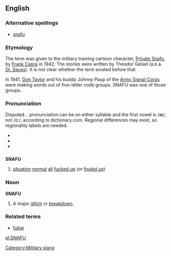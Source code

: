 {{rfc|does this have a plural? The military slang sense needs a definition, not just the spelling out}}
==English==

===Alternative spellings===
* [[snafu]]

===Etymology===
The term was given to the military training cartoon character, [[w:Private Snafu|Private Snafu]], by [[w:Frank Capra|Frank Capra]] in 1942.  The stories were written by Theodor Geisel (a.k.a. [[w:Dr. Seuss|Dr. Seuss]]).  It is not clear whether the term existed before that.

In 1941, [[w:Donald Taylor (aviator)|Don Taylor]] and his buddy Johnny Paup of the [[w:Army Signal Corps|Army Signal Corps]] were making words out of five-letter code groups. SNAFU was one of those groups. 

===Pronunciation===
{{rfp}} Disputed... pronunciation can be on either syllable and the first vowel is /æ/, not /ɑː/, according to dictionary.com. Regional differences may exist, so regionality labels are needed.
* {{enPR|snä'foo͞}}
* {{IPA|/ˈsnɑːfu/}}
* {{SAMPA|/"snAfu/}}

==={{acronym}}===
'''SNAFU'''

# {{context|military slang}} [[situation]] [[normal]] [[all]] [[fuck up|fucked up]] (''or'' [[foul up|fouled up]])

===Noun===
'''SNAFU'''

# A major [[glitch]] or [[breakdown]].
{{rfex}}

===Related terms===
* [[fubar]]

<!----
==External links==
*[http://www.snafu.com/Snafu/SnafuStory.html/ Snafu Homepage]
*[http://www.pahrahdiseonline.com/SNAFU.htm/ SNAFU- Will the Real SNAFU stand up?]
*[http://www.tultw.com/bios/snafu.htm/ Private Snafu Bio Site]
---->


[[Category:Military slang]]

[[pl:SNAFU]]